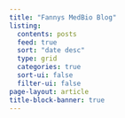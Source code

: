 ```yaml
---
title: "Fannys MedBio Blog"
listing:
  contents: posts
  feed: true
  sort: "date desc"
  type: grid
  categories: true
  sort-ui: false
  filter-ui: false
page-layout: article
title-block-banner: true
---
```



